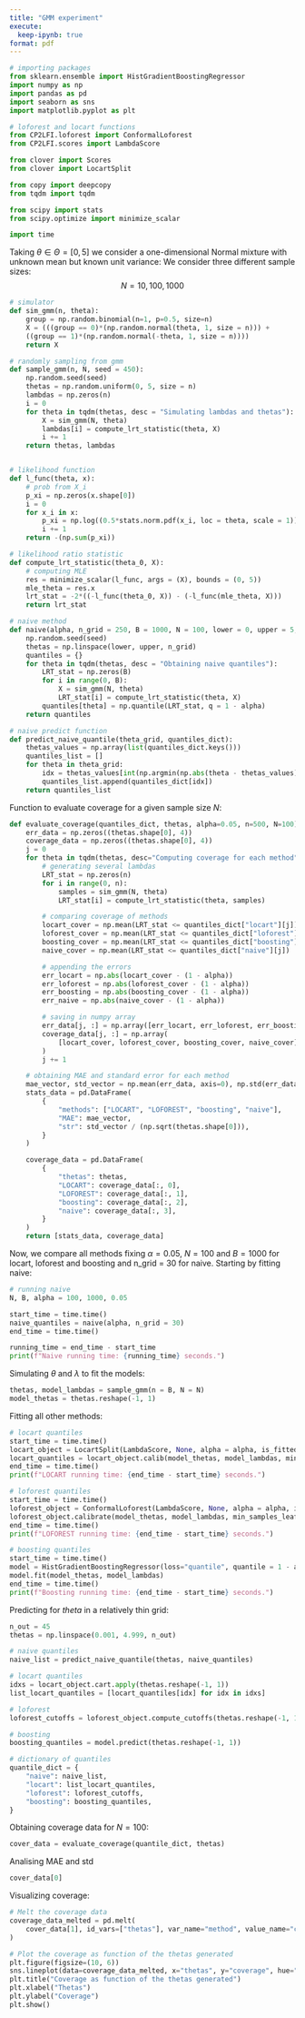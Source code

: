 ```yaml
---
title: "GMM experiment"
execute:
  keep-ipynb: true
format: pdf
---
```


```python
# importing packages
from sklearn.ensemble import HistGradientBoostingRegressor
import numpy as np
import pandas as pd
import seaborn as sns
import matplotlib.pyplot as plt

# loforest and locart functions
from CP2LFI.loforest import ConformalLoforest
from CP2LFI.scores import LambdaScore

from clover import Scores
from clover import LocartSplit

from copy import deepcopy
from tqdm import tqdm

from scipy import stats
from scipy.optimize import minimize_scalar

import time
```
\section{Comparing our methods with quantile regression in a GMM setting}
Taking $\theta \in \Theta = [0,5]$ we consider a one-dimensional Normal mixture with unknown mean but known unit variance:
\begin{align*}
X \sim 0.5 N(\theta, 1) + 0.5 N(-\theta, 1)
\end{align*}
We consider three different sample sizes:
$$ N = 10, 100, 1000 $$

```python
# simulator
def sim_gmm(n, theta):
    group = np.random.binomial(n=1, p=0.5, size=n)
    X = (((group == 0)*(np.random.normal(theta, 1, size = n))) + 
    ((group == 1)*(np.random.normal(-theta, 1, size = n))))
    return X

# randomly sampling from gmm
def sample_gmm(n, N, seed = 450):
    np.random.seed(seed)
    thetas = np.random.uniform(0, 5, size = n)
    lambdas = np.zeros(n)
    i = 0 
    for theta in tqdm(thetas, desc = "Simulating lambdas and thetas"):
        X = sim_gmm(N, theta)
        lambdas[i] = compute_lrt_statistic(theta, X)
        i += 1
    return thetas, lambdas


# likelihood function
def l_func(theta, x):
    # prob from X_i
    p_xi = np.zeros(x.shape[0])
    i = 0
    for x_i in x:
        p_xi = np.log((0.5*stats.norm.pdf(x_i, loc = theta, scale = 1)) + (0.5*stats.norm.pdf(x_i, loc = -theta, scale = 1)))
        i += 1
    return -(np.sum(p_xi))

# likelihood ratio statistic
def compute_lrt_statistic(theta_0, X):
    # computing MLE
    res = minimize_scalar(l_func, args = (X), bounds = (0, 5)) 
    mle_theta = res.x
    lrt_stat = -2*((-l_func(theta_0, X)) - (-l_func(mle_theta, X)))
    return lrt_stat

# naive method
def naive(alpha, n_grid = 250, B = 1000, N = 100, lower = 0, upper = 5, seed = 250):
    np.random.seed(seed)
    thetas = np.linspace(lower, upper, n_grid)
    quantiles = {}
    for theta in tqdm(thetas, desc = "Obtaining naive quantiles"):
        LRT_stat = np.zeros(B)
        for i in range(0, B):
            X = sim_gmm(N, theta)
            LRT_stat[i] = compute_lrt_statistic(theta, X)
        quantiles[theta] = np.quantile(LRT_stat, q = 1 - alpha)
    return quantiles

# naive predict function
def predict_naive_quantile(theta_grid, quantiles_dict):
    thetas_values = np.array(list(quantiles_dict.keys()))
    quantiles_list = []
    for theta in theta_grid:
        idx = thetas_values[int(np.argmin(np.abs(theta - thetas_values)))]
        quantiles_list.append(quantiles_dict[idx])
    return quantiles_list
```

Function to evaluate coverage for a given sample size $N$:

```python
def evaluate_coverage(quantiles_dict, thetas, alpha=0.05, n=500, N=100):
    err_data = np.zeros((thetas.shape[0], 4))
    coverage_data = np.zeros((thetas.shape[0], 4))
    j = 0
    for theta in tqdm(thetas, desc="Computing coverage for each method"):
        # generating several lambdas
        LRT_stat = np.zeros(n)
        for i in range(0, n):
            samples = sim_gmm(N, theta)
            LRT_stat[i] = compute_lrt_statistic(theta, samples)

        # comparing coverage of methods
        locart_cover = np.mean(LRT_stat <= quantiles_dict["locart"][j])
        loforest_cover = np.mean(LRT_stat <= quantiles_dict["loforest"][j])
        boosting_cover = np.mean(LRT_stat <= quantiles_dict["boosting"][j])
        naive_cover = np.mean(LRT_stat <= quantiles_dict["naive"][j])

        # appending the errors
        err_locart = np.abs(locart_cover - (1 - alpha))
        err_loforest = np.abs(loforest_cover - (1 - alpha))
        err_boosting = np.abs(boosting_cover - (1 - alpha))
        err_naive = np.abs(naive_cover - (1 - alpha))

        # saving in numpy array
        err_data[j, :] = np.array([err_locart, err_loforest, err_boosting, err_naive])
        coverage_data[j, :] = np.array(
            [locart_cover, loforest_cover, boosting_cover, naive_cover]
        )
        j += 1

    # obtaining MAE and standard error for each method
    mae_vector, std_vector = np.mean(err_data, axis=0), np.std(err_data, axis=0)
    stats_data = pd.DataFrame(
        {
            "methods": ["LOCART", "LOFOREST", "boosting", "naive"],
            "MAE": mae_vector,
            "str": std_vector / (np.sqrt(thetas.shape[0])),
        }
    )

    coverage_data = pd.DataFrame(
        {
            "thetas": thetas,
            "LOCART": coverage_data[:, 0],
            "LOFOREST": coverage_data[:, 1],
            "boosting": coverage_data[:, 2],
            "naive": coverage_data[:, 3],
        }
    )
    return [stats_data, coverage_data]
```

Now, we compare all methods fixing $\alpha = 0.05$, $N = 100$ and $B = 1000$ for locart, loforest and boosting and n_grid = 30 for naive. Starting by fitting naive:
```python
# running naive
N, B, alpha = 100, 1000, 0.05

start_time = time.time()
naive_quantiles = naive(alpha, n_grid = 30)
end_time = time.time()

running_time = end_time - start_time
print(f"Naive running time: {running_time} seconds.")
```

Simulating $\theta$ and $\lambda$ to fit the models:

```python
thetas, model_lambdas = sample_gmm(n = B, N = N)
model_thetas = thetas.reshape(-1, 1)
```

Fitting all other methods:
```python
# locart quantiles
start_time = time.time()
locart_object = LocartSplit(LambdaScore, None, alpha = alpha, is_fitted = True, split_calib = False)
locart_quantiles = locart_object.calib(model_thetas, model_lambdas, min_samples_leaf = 100)
end_time = time.time()
print(f"LOCART running time: {end_time - start_time} seconds.")

# loforest quantiles
start_time = time.time()
loforest_object = ConformalLoforest(LambdaScore, None, alpha = alpha, is_fitted = True, split_calib = False)
loforest_object.calibrate(model_thetas, model_lambdas, min_samples_leaf = 100)
end_time = time.time()
print(f"LOFOREST running time: {end_time - start_time} seconds.")

# boosting quantiles
start_time = time.time()
model = HistGradientBoostingRegressor(loss="quantile", quantile = 1 - alpha, random_state = 105)
model.fit(model_thetas, model_lambdas)
end_time = time.time()
print(f"Boosting running time: {end_time - start_time} seconds.")
```

Predicting for $theta$ in a relatively thin grid:

```python
n_out = 45
thetas = np.linspace(0.001, 4.999, n_out)

# naive quantiles
naive_list = predict_naive_quantile(thetas, naive_quantiles)

# locart quantiles
idxs = locart_object.cart.apply(thetas.reshape(-1, 1))
list_locart_quantiles = [locart_quantiles[idx] for idx in idxs]

# loforest
loforest_cutoffs = loforest_object.compute_cutoffs(thetas.reshape(-1, 1))

# boosting
boosting_quantiles = model.predict(thetas.reshape(-1, 1))

# dictionary of quantiles
quantile_dict = {
    "naive": naive_list,
    "locart": list_locart_quantiles,
    "loforest": loforest_cutoffs,
    "boosting": boosting_quantiles,
}
```
Obtaining coverage data for $N = 100$:
```python
cover_data = evaluate_coverage(quantile_dict, thetas)
```
Analising MAE and std
```python
cover_data[0]
```
Visualizing coverage:
```python
# Melt the coverage data
coverage_data_melted = pd.melt(
    cover_data[1], id_vars=["thetas"], var_name="method", value_name="coverage"
)

# Plot the coverage as function of the thetas generated
plt.figure(figsize=(10, 6))
sns.lineplot(data=coverage_data_melted, x="thetas", y="coverage", hue="method")
plt.title("Coverage as function of the thetas generated")
plt.xlabel("Thetas")
plt.ylabel("Coverage")
plt.show()
```